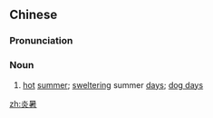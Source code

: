 ==Chinese==
{{zh-forms}}

===Pronunciation===
{{zh-pron
|m=yánshǔ
|c=jim4 syu2
|mn=qz:iām-sír/xm:iām-sú/zz:iām-sí
|cat=n
}}

===Noun===
{{zh-noun}}

# [[hot]] [[summer]]; [[sweltering]] summer [[day]]s; [[dog days]]

[[zh:炎暑]]